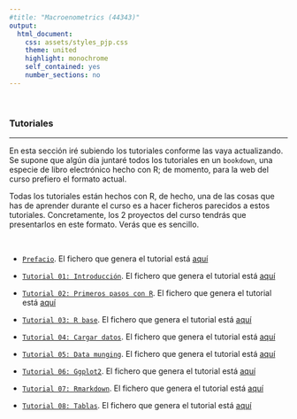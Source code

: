 ```yaml
---
#title: "Macroenometrics (44343)"
output:
  html_document:
    css: assets/styles_pjp.css
    theme: united
    highlight: monochrome 
    self_contained: yes
    number_sections: no
---
```


<br>

### Tutoriales

-------------------

En esta sección iré subiendo los tutoriales conforme las vaya actualizando. Se supone que algún día juntaré todos los tutoriales en un `bookdown`, una especie de libro electrónico hecho con R; de momento, para la web del curso prefiero el formato actual.

Todas los tutoriales están hechos con R, de hecho, una de las cosas que has de aprender durante el curso es a hacer ficheros parecidos a estos tutoriales. Concretamente, los 2 proyectos del curso tendrás que presentarlos en este formato. Verás que es sencillo.

<br>

- [`Prefacio`](./tutoriales/tt_00_prefacio_v3.html){target="_blank"}. El fichero que genera el tutorial está [aquí](./tutoriales/tt_00_prefacio_v3.Rmd)


- [`Tutorial 01: Introducción`](./tutoriales/tt_01_introduccion_v4.html){target="_blank"}. El fichero que genera el tutorial está [aquí](./tutoriales/tt_01_introduccion_v4.Rmd)


- [`Tutorial 02: Primeros pasos con R`](./tutoriales/tt_02_primeros-pasos-con-R_v2.html){target="_blank"}. El fichero que genera el tutorial está [aquí](./tutoriales/tt_02_primeros-pasos-con-R_v2.Rmd)


- [`Tutorial 03: R base`](./tutoriales/tt_03_R-base_v5.html){target="_blank"}. El fichero que genera el tutorial está [aquí](./tutoriales/tt_03_R-base_v5.Rmd)


- [`Tutorial 04: Cargar datos`](./tutoriales/tt_04_cargar_datos_v8.html){target="_blank"}. El fichero que genera el tutorial está [aquí](./tutoriales/tt_04_cargar_datos_v8.Rmd)


- [`Tutorial 05: Data munging `](./tutoriales/tt_05_data_munging_v4.html){target="_blank"}. El fichero que genera el tutorial está [aquí](./tutoriales/tt_05_data_munging_v4.Rmd)


- [`Tutorial 06: Ggplot2 `](./tutoriales/tt_06_ggplot2_v7.html){target="_blank"}. El fichero que genera el tutorial está [aquí](./tutoriales/tt_06_ggplot2_v7.Rmd)


- [`Tutorial 07: Rmarkdown`](./tutoriales/tt_07_Rmarkdown_v3.html){target="_blank"}. El fichero que genera el tutorial está [aquí](./tutoriales/tt_07_Rmarkdown_v3.Rmd)


- [`Tutorial 08: Tablas`](./tutoriales/tt_08_tablas_v2.html){target="_blank"}. El fichero que genera el tutorial está [aquí](./tutoriales/tt_08_tablas_v2.Rmd)


<br><br>
